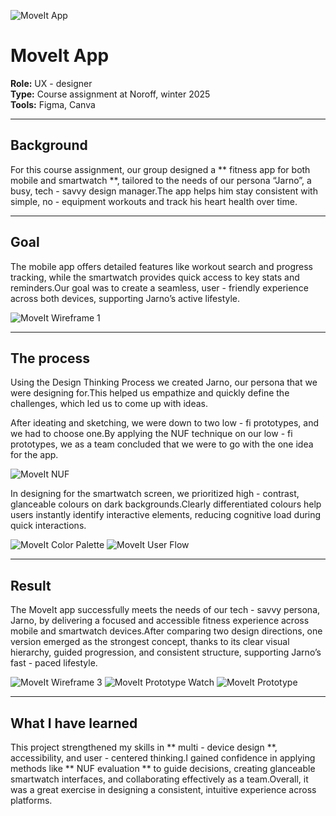 ![MoveIt App](/moveIt/smartwatch.png)

# MoveIt App

**Role:** UX - designer<br />
**Type:** Course assignment at Noroff, winter 2025<br />
**Tools:** Figma, Canva

---

## Background
For this course assignment, our group designed a ** fitness app for both mobile and smartwatch **, tailored to the needs of our persona “Jarno”, a busy, tech - savvy design manager.The app helps him stay consistent with simple, no - equipment workouts and track his heart health over time.

---

## Goal
The mobile app offers detailed features like workout search and progress tracking, while the smartwatch provides quick access to key stats and reminders.Our goal was to create a seamless, user - friendly experience across both devices, supporting Jarno’s active lifestyle.

![MoveIt Wireframe 1](/moveIt/wireframe1.png)

---

## The process
Using the Design Thinking Process we created Jarno, our persona that we were designing for.This helped us empathize and quickly define the challenges, which led us to come up with ideas.

After ideating and sketching, we were down to two low - fi prototypes, and we had to choose one.By applying the NUF technique on our low - fi prototypes, we as a team concluded that we were to go with the one idea for the app.

![MoveIt NUF](/moveIt/nuff.png)

In designing for the smartwatch screen, we prioritized high - contrast, glanceable colours on dark backgrounds.Clearly differentiated colours help users instantly identify interactive elements, reducing cognitive load during quick interactions.

![MoveIt Color Palette](/moveIt/color-pallette.png)
![MoveIt User Flow](/moveIt/user-flow.png)

---

## Result
The MoveIt app successfully meets the needs of our tech - savvy persona, Jarno, by delivering a focused and accessible fitness experience across mobile and smartwatch devices.After comparing two design directions, one version emerged as the strongest concept, thanks to its clear visual hierarchy, guided progression, and consistent structure, supporting Jarno’s fast - paced lifestyle.

![MoveIt Wireframe 3](/moveIt/wireframe3.png)
![MoveIt Prototype Watch](/moveIt/prototype-watch.png)
![MoveIt Prototype](/moveIt/prototype.png)

---

## What I have learned
This project strengthened my skills in ** multi - device design **, accessibility, and user - centered thinking.I gained confidence in applying methods like ** NUF evaluation ** to guide decisions, creating glanceable smartwatch interfaces, and collaborating effectively as a team.Overall, it was a great exercise in designing a consistent, intuitive experience across platforms.
